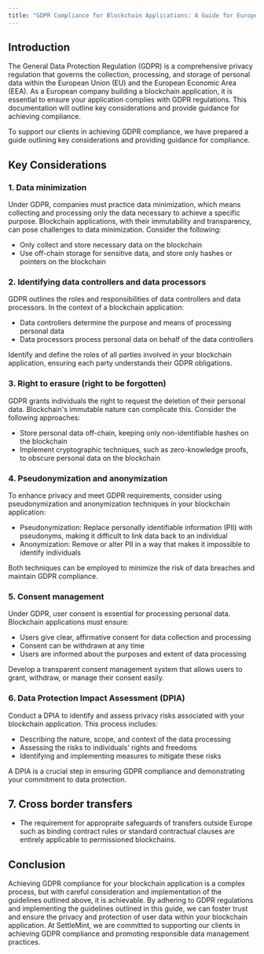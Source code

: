 ```yaml
---
title: "GDPR Compliance for Blockchain Applications: A Guide for European Companies"
---
```


## Introduction

The General Data Protection Regulation (GDPR) is a comprehensive privacy regulation that governs the collection, processing, and storage of personal data within the European Union (EU) and the European Economic Area (EEA). As a European company building a blockchain application, it is essential to ensure your application complies with GDPR regulations. This documentation will outline key considerations and provide guidance for achieving compliance.

To support our clients in achieving GDPR compliance, we have prepared a guide outlining key considerations and providing guidance for compliance.

## Key Considerations

### 1. Data minimization

Under GDPR, companies must practice data minimization, which means collecting and processing only the data necessary to achieve a specific purpose. Blockchain applications, with their immutability and transparency, can pose challenges to data minimization. Consider the following:

- Only collect and store necessary data on the blockchain
- Use off-chain storage for sensitive data, and store only hashes or pointers on the blockchain

### 2. Identifying data controllers and data processors

GDPR outlines the roles and responsibilities of data controllers and data processors. In the context of a blockchain application:

- Data controllers determine the purpose and means of processing personal data
- Data processors process personal data on behalf of the data controllers

Identify and define the roles of all parties involved in your blockchain application, ensuring each party understands their GDPR obligations.

### 3. Right to erasure (right to be forgotten)

GDPR grants individuals the right to request the deletion of their personal data. Blockchain's immutable nature can complicate this. Consider the following approaches:

- Store personal data off-chain, keeping only non-identifiable hashes on the blockchain
- Implement cryptographic techniques, such as zero-knowledge proofs, to obscure personal data on the blockchain

### 4. Pseudonymization and anonymization

To enhance privacy and meet GDPR requirements, consider using pseudonymization and anonymization techniques in your blockchain application:

- Pseudonymization: Replace personally identifiable information (PII) with pseudonyms, making it difficult to link data back to an individual
- Anonymization: Remove or alter PII in a way that makes it impossible to identify individuals

Both techniques can be employed to minimize the risk of data breaches and maintain GDPR compliance.

### 5. Consent management

Under GDPR, user consent is essential for processing personal data. Blockchain applications must ensure:

- Users give clear, affirmative consent for data collection and processing
- Consent can be withdrawn at any time
- Users are informed about the purposes and extent of data processing

Develop a transparent consent management system that allows users to grant, withdraw, or manage their consent easily.

### 6. Data Protection Impact Assessment (DPIA)

Conduct a DPIA to identify and assess privacy risks associated with your blockchain application. This process includes:

- Describing the nature, scope, and context of the data processing
- Assessing the risks to individuals' rights and freedoms
- Identifying and implementing measures to mitigate these risks

A DPIA is a crucial step in ensuring GDPR compliance and demonstrating your commitment to data protection.

## 7. Cross border transfers

- The requirement for appropraite safeguards of transfers outside Europe such as binding contract rules or standard contractual clauses are entirely applicable to permissioned blockchains.

## Conclusion

Achieving GDPR compliance for your blockchain application is a complex process, but with careful consideration and implementation of the guidelines outlined above, it is achievable. By adhering to GDPR regulations and implementing the guidelines outlined in this guide, we can foster trust and ensure the privacy and protection of user data within your blockchain application. At SettleMint, we are committed to supporting our clients in achieving GDPR compliance and promoting responsible data management practices.
